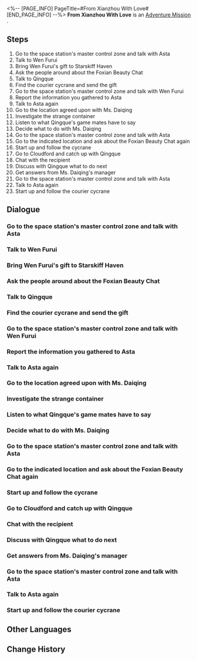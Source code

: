 <%-- [PAGE_INFO]
PageTitle=#From Xianzhou With Love#
[END_PAGE_INFO] --%>
{{Stub|Dialogue, characters, and location(s)}}
{{Mission Infobox
|id            = 2020303
|title         = 
|image         = Mission From Xianzhou With Love.png
|type          = Adventure
|event_name    = 
|chapter       = 
|requirements  = [[Trailblaze Mission]] ''[[Humming Antlers, Entwined Horns]]'' completed
|summary       = This concluded the truth behind the "Foxian Beauty Online Chat."
Regardless of whether Wen Furui knows the truth or not, he is determined to head to the Xianzhou Luofu.
|characters    = <!--characters that appear in this mission-->
|startLocation = <!--location as it intially appears on the mission screen-->
|world         = <!--i.e. Penacony-->
|area          = <!--i.e. A Child's Dream-->
|prev          = 
|next          = 
|exp           = 250
|credits       = 15000
|stellarJade   = 
|other         = {{Card List|Traveler's Guide*2;Strale*25|delim=;}}
}}
'''From Xianzhou With Love''' is an [[Adventure Mission]]<!--in [world]-->.

==Steps==
# Go to the space station's master control zone and talk with Asta
# Talk to Wen Furui
# Bring Wen Furui's gift to Starskiff Haven
# Ask the people around about the Foxian Beauty Chat
# Talk to Qingque
# Find the courier cycrane and send the gift
# Go to the space station's master control zone and talk with Wen Furui
# Report the information you gathered to Asta
# Talk to Asta again
# Go to the location agreed upon with Ms. Daiqing
# Investigate the strange container
# Listen to what Qingque's game mates have to say
# Decide what to do with Ms. Daiqing
# Go to the space station's master control zone and talk with Asta
# Go to the indicated location and ask about the Foxian Beauty Chat again
# Start up and follow the cycrane
# Go to Cloudford and catch up with Qingque
# Chat with the recipient
# Discuss with Qingque what to do next
# Get answers from Ms. Daiqing's manager
# Go to the space station's master control zone and talk with Asta
# Talk to Asta again
# Start up and follow the courier cycrane

<!--
==Gameplay Notes==

--><!--
==Trial Character==

-->
==Dialogue==
{{Stub Dialogue}}
{{Dialogue Start}}
:{{tx}}
{{Dialogue End}}

===Go to the space station's master control zone and talk with Asta===
{{Mission Description|type=adventure|location=<!--to be added-->|update|You received a message from Asta, and she seems interested in the Foxian Beauty Chat in Xianzhou.<br />Asta wants to meet in the master control zone to talk face-to-face. What could it be that can't be said over a message?}}
{{Dialogue Start}}
:{{tx}}
{{Dialogue End}}

===Talk to Wen Furui===
{{Mission Description|type=adventure|location=<!--to be added-->|update|Researcher Wen Furui is so addicted to the Foxian Beauty Chat that he wants to be posted to Xianzhou. You accept Asta's request to investigate this fishy situation. Best to have a chat with Researcher Wen Furui first.}}
{{Dialogue Start}}
:{{tx}}
{{Dialogue End}}

===Bring Wen Furui's gift to Starskiff Haven===
{{Mission Description|type=adventure|location=<!--to be added-->|update|To get the private invitation link to the Foxian Beauty Chat, you promised Wen Furui to send his gift to Xianzhou, but the Foxian Beauty Chat never disclosed the recipient's address. Instead, you have to find the in-person operative. And so the plot thickens...}}
{{Dialogue Start}}
:{{tx}}
{{Dialogue End}}

===Ask the people around about the Foxian Beauty Chat===
{{Mission Description|type=adventure|location=<!--to be added-->|update|Wen Furui sent an address where the in-person operative can be found. You are open and forthright, but now you have to meet with people like a spy. The passphrase is "Acquaintance from the mortal coil, luxurious gifts from beyond." Gather your courage and ask the people around you.}}
{{Dialogue Start}}
:{{tx}}
{{Dialogue End}}

===Talk to Qingque===
{{Mission Description|type=adventure|location=<!--to be added-->|update|Although you haven't found the in-person operative yet, intuition tells you that Qingque's appearance here is not a coincidence. She must know about the Foxian Beauty Chat. It's best to just ask her directly.}}
{{Dialogue Start}}
:{{tx}}
{{Dialogue End}}

===Find the courier cycrane and send the gift===
{{Mission Description|type=adventure|location=<!--to be added-->|update|You have a gift for Ms. Daiqing, and Qingque has a secret logistics identifier code. At least Wen Furui's precious gift can finally be sent. Go find the nearest place where you can access Heron Express' express service.}}
{{Dialogue Start}}
:{{tx}}
{{Dialogue End}}

===Go to the space station's master control zone and talk with Wen Furui===
{{Mission Description|type=adventure|location=<!--to be added-->|update|After going through a lot of twists and turns, you finally sent Wen Furui's gift to Ms. Daiqing. Go chat with Wen Furui at the space station and tell him about it.}}
{{Dialogue Start}}
:{{tx}}
{{Dialogue End}}

===Report the information you gathered to Asta===
{{Mission Description|type=adventure|location=<!--to be added-->|update|You got the premium membership from the manager, which may be a breakthrough to help Asta figure out the Foxian Beauty Chat. Report the information you gathered on this trip to the Luofu to her.}}
{{Dialogue Start}}
:{{tx}}
{{Dialogue End}}

===Talk to Asta again===
{{Mission Description|type=adventure|location=<!--to be added-->|update|At Asta's request, you spent a ridiculous amount of money and let the other side delete the contact information. You don't quite understand this way of spending pocket money, but Asta seems to have a plan. It's Asta's money anyway, so it's best to ask her what she thinks.}}
{{Dialogue Start}}
:{{tx}}
{{Dialogue End}}

===Go to the location agreed upon with Ms. Daiqing===
{{Mission Description|type=adventure|location=<!--to be added-->|update|Ms. Daiqing stopped broadcasting, her manager ran away, and her fans were at a loss for the sudden change. Since you can't find the manager, go to the agreed-upon place with Qingque and meet Ms. Daiqing face to face.}}
{{Dialogue Start}}
:{{tx}}
{{Dialogue End}}

===Investigate the strange container===
{{Mission Description|type=adventure|location=<!--to be added-->|update|After encountering a group of fake Cloud Knights, you try to contact Ms. Daiqing to sort things out. At this moment, you hear the sound of a message being received coming from the container. Maybe the mysterious Ms. Daiqing is hiding... in the container?}}
{{Dialogue Start}}
:{{tx}}
{{Dialogue End}}

===Listen to what Qingque's game mates have to say===
{{Mission Description|type=adventure|location=<!--to be added-->|update|Just when you are deciding what to do with Ms. Daiqing, Qingque's game mate, who is a genuine fan of Ms. Daiqing, wants to have a conversation with you right away. You don't know why he hides around the corner instead of joining the conversation. Go talk to the game mate.}}
{{Dialogue Start}}
:{{tx}}
{{Dialogue End}}

===Decide what to do with Ms. Daiqing===
{{Mission Description|type=adventure|location=<!--to be added-->|update|The game mates hope you don't bring "Ms. Daiqing" to justice. After all, you're just an occasional passer-by who exposed a carefully hidden truth. Whether the truth should be revealed is up to you.}}
{{Dialogue Start}}
:{{tx}}
{{Dialogue End}}

===Go to the space station's master control zone and talk with Asta===
{{Mission Description|type=adventure|location=<!--to be added-->|update|You decide to bring "Ms. Daiqing" to the Realm-Keeping Commission to turn him in. At this point, the truth about the Foxian Beauty Chat has come to the surface, and it will be reported to Asta. Hopefully, this information will be of consideration for Wen Furui's transfer request.}}
{{Dialogue Start}}
:{{tx}}
{{Dialogue End}}

===Go to the indicated location and ask about the Foxian Beauty Chat again===
{{Mission Description|type=adventure|location=<!--to be added-->|update|You receive a message from Wen Furui. He found the exact location of the in-person operative and hopes you will quickly verify your identity and get the logistics identifier code. Like something out of a spy movie, it'll be gone if you're too late. Despite your suspicions, you decide to pick up the pace.}}
{{Dialogue Start}}
:{{tx}}
{{Dialogue End}}

===Start up and follow the cycrane===
{{Mission Description|type=adventure|location=<!--to be added-->|update|According to Qingque's observation, Wen Furui's gift has not been delivered to the recipient. Go check out the courier cycrane and see where it ended up.}}
{{Dialogue Start}}
:{{tx}}
{{Dialogue End}}

===Go to Cloudford and catch up with Qingque===
{{Mission Description|type=adventure|location=<!--to be added-->|update|In order not to lose the courier cycrane, Qingque has already rushed to Cloudford. Hurry up and catch up with Qingque, don't make her wait too long.}}
{{Dialogue Start}}
:{{tx}}
{{Dialogue End}}

===Chat with the recipient===
{{Mission Description|type=adventure|location=<!--to be added-->|update|You see a man signing for the package sent to Daiqing. Maybe this person knows something about Ms. Daiqing. Go and find out who he is.}}
{{Dialogue Start}}
:{{tx}}
{{Dialogue End}}

===Discuss with Qingque what to do next===
{{Mission Description|type=adventure|location=<!--to be added-->|update|Shortly after receiving your premium membership, you receive your first Foxian Beauty Chat service. Discuss with Qingque what to do next.}}
{{Dialogue Start}}
:{{tx}}
{{Dialogue End}}

===Get answers from Ms. Daiqing's manager===
{{Mission Description|type=adventure|location=<!--to be added-->|update|Asta is suspicious of Ms. Daiqing's attempt to circumvent her manager and communicate with you directly. Just in case, find Daiqing's manager to see if there is any news before meeting Daiqing at Cloudford.}}
{{Dialogue Start}}
:{{tx}}
{{Dialogue End}}

===Go to the space station's master control zone and talk with Asta===
{{Mission Description|type=adventure|location=<!--to be added-->|update|You decide to let "Ms. Daiqing" expose his own facade online. At this point, the truth about the Foxian Beauty Chat has come to the surface, and it will be reported to Asta. Hopefully, this information will be of consideration for Wen Furui's transfer request.}}
{{Dialogue Start}}
:{{tx}}
{{Dialogue End}}

===Talk to Asta again===
{{Mission Description|type=adventure|location=<!--to be added-->|update|The manipulation of the Foxian Beauty Chat doesn't seem too great, but you can guess from her slightly vague words that if things carry on like this, some fraud is bound to happen. It might be best to discuss this with Asta again.}}
{{Dialogue Start}}
:{{tx}}
{{Dialogue End}}

===Start up and follow the courier cycrane===
{{Mission Description|type=adventure|location=<!--to be added-->|update|You start up the courier cycrane and plan to follow this bird to track down Ms. Daiqing under the suggestion of Qingque. Follow the cycrane and see where it heads to.}}
{{Dialogue Start}}
:{{tx}}
{{Dialogue End}}

==Other Languages==
{{Other Languages
|en   = From Xianzhou With Love
|zhs  = 仙舟追爱记
|zht  = 仙舟追愛記
|ja   = 仙舟追愛記
|ko   = 선주의 사랑 쫓기
|es   = Desde Xianzhou con amor
|fr   = Bons baisers de Xianzhou
|ru   = Из Сяньчжоу с любовью
|th   = ตามรักใน Xianzhou
|vi   = Câu Chuyện Tình Yêu Từ Xianzhou
|de   = Verlockung der Liebe in Xianzhou
|id   = Mengejar Cinta di Xianzhou
|pt   = Do Xianzhou Com Amor
}}

==Change History==
{{Change History|1.0}}
